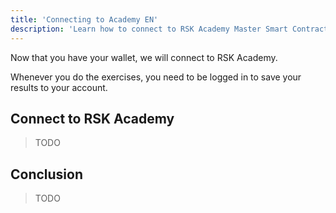 ---
title: 'Connecting to Academy EN'
description: 'Learn how to connect to RSK Academy Master Smart Contract'
---

Now that you have your wallet, we will connect to RSK Academy.

Whenever you do the exercises,
you need to be logged in to save your results to your account.

## Connect to RSK Academy

> TODO

## Conclusion

> TODO
